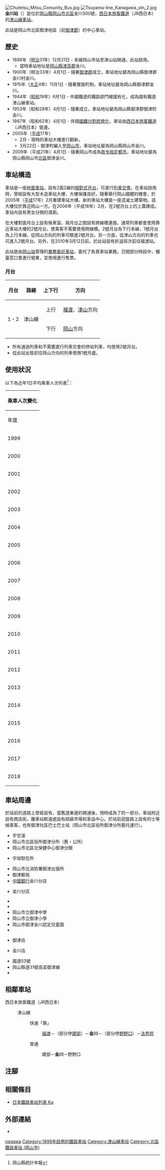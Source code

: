 {{NoteTA
|T=zh-hans:金川站 (日本);zh-hk:金川站 (日本);zh-tw:金川車站 (日本);
|1=zh-hans:金川站;zh-hk:金川站;zh-tw:金川車站;
}}
{{Infobox station
|公司色 = #0072bc
|站名 = 金川
|圖片 = Tsuyama-line Kanagawa stn.jpg
|圖片說明 = 車站大樓（2006年11月17日）
|日文原名 = 金川
|平假名 = かながわ
|羅馬拼音 = Kanagawa
|副站名 = 
|電報略號 = カワ
|所在地 = {{JPN}}[[岡山縣|岡山縣]][[岡山市|岡山市]][[北區_(岡山市)|北區]]{{Translink|ja|御津}}金川300號
|座標 = {{coord|34|47|31.60|N|133|56|2.0|E|type:railwaystation_region:JP-24|display=inline,title}}
|車站構造 = [[地面車站|地面車站]]
|月台配置 = 2面2線
|啟用年月日 = 1898年（[[明治|明治]]31年）12月21日
|廢站年月日 = 
|乘客人數 = 840
|上下車人次 = 
|統計年度 = 2018
|轉車 = 
|全寬備註 = [[業務委託車站|業務委託車站]]<br />設有{{Translink|ja|駅収入管理システム|車站收入管理系統|POS終端}}
|adjacent = {{Adjacent stations|system=西日本旅客鐵道|line=OT|left=建部|right=野野口|note-left=7.3km|note-mid=距離[[岡山站_(日本)|岡山]]19.7km|note-right=3.0km}}
}}
[[File:Chutetsu_Mitsu_Comunity_Bus.jpg|thumb]]
[[File:Tsuyama-line_Kanagawa_stn_2.jpg|thumb]]
'''金川站'''（{{jpn|j=金川駅|hg=かながわえき|rm=Kanagawa eki|f=y}}）是位於[[岡山縣|岡山縣]][[岡山市|岡山市]][[北區_(岡山市)|北區]]{{Translink|ja|御津}}金川300號，[[西日本旅客鐵道|西日本旅客鐵道]]（JR西日本）的[[津山線|津山線]][[鐵路車站|車站]]。

此站是岡山市北區御津地區（前[[御津郡|御津郡]]{{Translink|ja|御津|御津|御津町}}）的中心車站。
== 歷史 ==
* 1898年（[[明治|明治]]31年）12月21日 - {{Translink|ja|中鉄バス|中鐵巴士|中國鐵道}}本線岡山市站至津山站開通，此站啟用。
** 當時車站地址是[[岡山縣|岡山縣]][[津高郡|津高郡]]{{Translink|ja|金川町|金川町|金川村}}金川。
* 1900年（明治33年）4月1日 - 隨著[[御津郡|御津郡]]成立，車站地址變為岡山縣御津郡金川村金川。
* 1915年（[[大正|大正]]4年）11月1日 - 隨著實施町制，車站地址變為岡山縣御津郡{{Translink|ja|金川町}}金川。
* 1944年（[[昭和|昭和]]19年）6月1日 - 中國鐵道的鐵路部門被國有化，成為國有鐵道津山線車站。
* 1953年（昭和28年）4月1日 - 隨著{{Translink|ja|御津|御津|御津町}}成立，車站地址變為岡山縣御津郡御津町金川。
* 1987年（昭和62年）4月1日 - 伴隨[[國鐵分割民營化|國鐵分割民營化]]，車站由[[西日本旅客鐵道|西日本旅客鐵道]]（JR西日本）營運。
* 2005年（[[平成|平成]]17年）
** 2月 - 現時的車站大樓進行翻新。
** 3月22日 - 御津町編入至[[岡山市|岡山市]]，車站地址變為岡山縣岡山市{{Translink|ja|御津}}金川。
* 2009年（平成21年）4月1日 - 隨著岡山市成為[[政令指定都市|政令指定都市]]，車站地址變為岡山縣岡山市[[北區_(岡山市)|北區]]御津金川。

== 車站構造 ==
車站是一座[[地面車站|地面車站]]，設有2面2線的[[相對式月台|相對式月台]]，可進行[[列車交會|列車交會]]。在車站啟用時，曾經設有大型木造車站大樓，大樓保護良好。隨著舉行岡山國體的機會，於2005年（[[平成|平成]]17年）2月重建車站大樓，新的車站大樓是一座混凝土建築物。該大樓位於靠近岡山一方。在2006年（平成18年）2月，在2號月台上的上蓋建成。車站內設有男女分開的濕廁。

在大樓對面月台上設有候車室。兩月台之間設有跨線橋連接。通常列車都會使用靠近車站大樓的2號月台，使乘客不需要使用跨線橋。2號月台為下行本線，1號月台為上行本線。從岡山方向的列車可駛進2號月台。另一方面，從津山方向的列車也可進入2號月台。另外，在2010年3月12日前，於此站設有折返班次前往福渡站。

此站是由[[岡山站_(日本)|岡山站]]管理的[[業務委託車站|業務委託車站]]，委托了{{Translink|ja|JR西日本岡山メンテック|JR西日本岡山Maintec}}負責車站業務。日間部分時段中，櫃臺窓口會進行營業，並使用{{Translink|ja|駅収入管理システム|車站收入管理系統|POS終端}}進行售票。

=== 月台 ===
{| rules="rows" class="wikitable"
!月台!!路線!!上下行!!方向
|-
! rowspan=2 | 1・2
| rowspan=2 | {{JR西路線記号|O|T}} 津山線
| style="text-align:center" | 上行
| [[福渡站|福渡]]、[[津山站|津山]]方向
|-
| style="text-align:center" | 下行
| [[岡山站_(日本)|岡山]]方向
|}
* 所有通過列車和不需要進行列車交會的停站列車，均使用2號月台。
* 從此站出發前往岡山方向的列車使用1號月盧。
== 使用狀況 ==
以下為近年1日平均乘車人次列表<ref>岡山縣統計年報</ref>：
{| class="wikitable" style="margin: 1em 0.2em; text-align: center; font-size: 85%;"
|- style="background: #ddd;"
!colspan="2"|乘車人次變化
|-
!年度 !! 1日平均乘車人次
|-
|1999
|888
|-
|2000
|868
|-
|2001
|879
|-
|2002
|879
|-
|2003
|896
|-
|2004
|906
|-
|2005
|945
|-
|2006
|949
|-
|2007
|973
|-
|2008
|982
|-
|2009
|963
|-
|2010
|929
|-
|2011
|911
|-
|2012
|895
|-
|2013
|867
|-
|2014
|862
|-
|2015
|882
|-
|2016
|895
|-
|2017
|862
|-
|2018
|840
|}

== 車站周邊 ==
於站前的道路上曾經設有{{Translink|ja|国道53号|國道53號}}，當舊道東邊的{{Translink|ja|金川バイパス|金川繞道}}開通後，現時成為了{{Translink|ja|岡山県道31号高梁御津線|岡山縣道31號高梁御津線}}的一部分。車站附近設有商店街，離車站較遠處設有超級市場和家品中心。於站前迴旋路上設有的士等候乘客，也有御津社區巴士巴士站（岡山市北區役所御津分所委托{{Translink|ja|中鉄バス|中鐵巴士}}運行）。
* 宇甘溪
* 岡山市北區役所御津分所（舊・{{Translink|ja|御津|御津|御津町}}公所）
* 岡山市北區北保健中心御津分館
* {{Translink|ja|岡山北警察署|岡山北警署}}宇垣駐在所
* 岡山市北消防署御津出張所
* 御津郵局
* [[中國銀行_(日本)|中國銀行]]金川分店
* {{Translink|ja|おかやま信用金庫|岡山信用金庫}}金川分店
* {{Translink|ja|朝日塾中等教育学校|朝日塾中等教育學校}}
* {{Translink|ja|岡山県立岡山御津高等学校|岡山縣立岡山御津高等學校}}
* 岡山市立御津中學
* 岡山市立御津小學
* 岡山市御津金川認定兒童園
* {{Translink|ja|岡山市立金川病院|岡山市立金川醫院}}
* {{Translink|ja|ジュンテンドー|順天堂}}御津店
* {{Translink|ja|天満屋ストア|天滿屋商店|天滿屋Happy}}金川店
* 國道53號
* 岡山縣道31號高梁御津線
* {{Translink|ja|岡山県道53号御津佐伯線|岡山縣道53號御津佐伯線}}

== 相鄰車站 ==
; 西日本旅客鐵道（JR西日本）
: {{JR西路線記号|O|T}} 津山線
:: {{Color|#ff6600|■}}快速「壽」
::: [[福渡站|福渡]]－（部分停[[建部站|建部]]）－'''金川'''－（部分停[[野野口站|野野口]]）－[[法界院站|法界院]]
:: {{Color|#999|■}}普通
::: 建部－'''金川'''－野野口
== 注腳 ==
{{Reflist}}
== 相關條目 ==
* [[日本鐵路車站列表_Ka|日本鐵路車站列表 Ka]]
== 外部連結 ==
* {{外部連結/JR西日本車站|0651406|金川}}{{ja icon}}
{{津山線}}
{{DEFAULTSORT:Kanagawa}}
[[Category:日本鐵路車站_Ka|nagawa]]
[[Category:1898年啟用的鐵路車站|Category:1898年啟用的鐵路車站]]
[[Category:津山線車站|Category:津山線車站]]
[[Category:北區鐵路車站_(岡山市)|Category:北區鐵路車站 (岡山市)]]